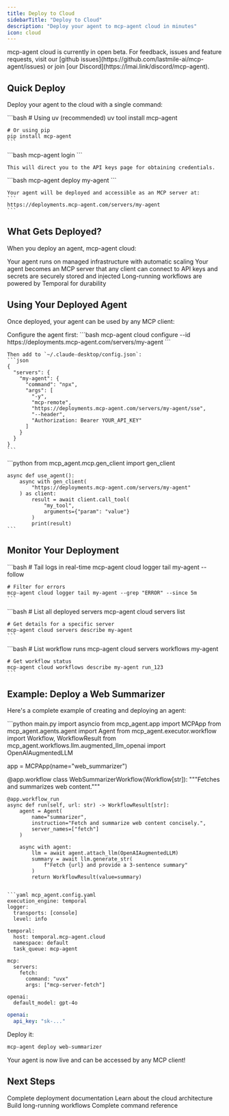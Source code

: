 ```yaml
---
title: Deploy to Cloud
sidebarTitle: "Deploy to Cloud"
description: "Deploy your agent to mcp-agent cloud in minutes"
icon: cloud
---
```


<Info>
  mcp-agent cloud is currently in open beta. For feedback, issues and feature requests, visit our [github issues](https://github.com/lastmile-ai/mcp-agent/issues) or join [our Discord](https://lmai.link/discord/mcp-agent).
</Info>

## Quick Deploy

Deploy your agent to the cloud with a single command:

<Steps>
  <Step title="Install mcp-agent CLI">
    ```bash
    # Using uv (recommended)
    uv tool install mcp-agent

    # Or using pip
    pip install mcp-agent
    ```
  </Step>

  <Step title="Log in to mcp-agent cloud">
    ```bash
    mcp-agent login
    ```

    This will direct you to the API keys page for obtaining credentials.
  </Step>

  <Step title="Deploy your agent">
    ```bash
    mcp-agent deploy my-agent
    ```

    Your agent will be deployed and accessible as an MCP server at:
    ```
    https://deployments.mcp-agent.com/servers/my-agent
    ```
  </Step>
</Steps>

## What Gets Deployed?

When you deploy an agent, mcp-agent cloud:

<CardGroup cols={2}>
  <Card title="Hosts Your Agent" icon="server">
    Your agent runs on managed infrastructure with automatic scaling
  </Card>
  <Card title="Exposes MCP Server" icon="plug">
    Your agent becomes an MCP server that any client can connect to
  </Card>
  <Card title="Manages Secrets" icon="key">
    API keys and secrets are securely stored and injected
  </Card>
  <Card title="Runs Workflows" icon="diagram-project">
    Long-running workflows are powered by Temporal for durability
  </Card>
</CardGroup>

## Using Your Deployed Agent

Once deployed, your agent can be used by any MCP client:

<Tabs>
  <Tab title="Claude Desktop">
    Configure the agent first:
    ```bash
    mcp-agent cloud configure --id https://deployments.mcp-agent.com/servers/my-agent
    ```

    Then add to `~/.claude-desktop/config.json`:
    ```json
    {
      "servers": {
        "my-agent": {
          "command": "npx",
          "args": [
            "-y",
            "mcp-remote",
            "https://deployments.mcp-agent.com/servers/my-agent/sse",
            "--header",
            "Authorization: Bearer YOUR_API_KEY"
          ]
        }
      }
    }
    ```
  </Tab>

  <Tab title="Python Client">
    ```python
    from mcp_agent.mcp.gen_client import gen_client

    async def use_agent():
        async with gen_client(
            "https://deployments.mcp-agent.com/servers/my-agent"
        ) as client:
            result = await client.call_tool(
                "my_tool",
                arguments={"param": "value"}
            )
            print(result)
    ```
  </Tab>
</Tabs>

## Monitor Your Deployment

<Tabs>
  <Tab title="View Logs">
    ```bash
    # Tail logs in real-time
    mcp-agent cloud logger tail my-agent --follow

    # Filter for errors
    mcp-agent cloud logger tail my-agent --grep "ERROR" --since 5m
    ```
  </Tab>

  <Tab title="List Servers">
    ```bash
    # List all deployed servers
    mcp-agent cloud servers list

    # Get details for a specific server
    mcp-agent cloud servers describe my-agent
    ```
  </Tab>

  <Tab title="Manage Workflows">
    ```bash
    # List workflow runs
    mcp-agent cloud servers workflows my-agent

    # Get workflow status
    mcp-agent cloud workflows describe my-agent run_123
    ```
  </Tab>
</Tabs>

## Example: Deploy a Web Summarizer

Here's a complete example of creating and deploying an agent:

<CodeGroup>
```python main.py
import asyncio
from mcp_agent.app import MCPApp
from mcp_agent.agents.agent import Agent
from mcp_agent.executor.workflow import Workflow, WorkflowResult
from mcp_agent.workflows.llm.augmented_llm_openai import OpenAIAugmentedLLM

app = MCPApp(name="web_summarizer")

@app.workflow
class WebSummarizerWorkflow(Workflow[str]):
    """Fetches and summarizes web content."""

    @app.workflow_run
    async def run(self, url: str) -> WorkflowResult[str]:
        agent = Agent(
            name="summarizer",
            instruction="Fetch and summarize web content concisely.",
            server_names=["fetch"]
        )

        async with agent:
            llm = await agent.attach_llm(OpenAIAugmentedLLM)
            summary = await llm.generate_str(
                f"Fetch {url} and provide a 3-sentence summary"
            )
            return WorkflowResult(value=summary)
```

```yaml mcp_agent.config.yaml
execution_engine: temporal
logger:
  transports: [console]
  level: info

temporal:
  host: temporal.mcp-agent.cloud
  namespace: default
  task_queue: mcp-agent

mcp:
  servers:
    fetch:
      command: "uvx"
      args: ["mcp-server-fetch"]

openai:
  default_model: gpt-4o
```

```yaml mcp_agent.secrets.yaml
openai:
  api_key: "sk-..."
```
</CodeGroup>

Deploy it:

```bash
mcp-agent deploy web-summarizer
```

<Check>
  Your agent is now live and can be accessed by any MCP client!
</Check>

## Next Steps

<CardGroup cols={2}>
  <Card
    title="Deployment Guide"
    icon="book"
    href="/deployment/deployment-quickstart"
  >
    Complete deployment documentation
  </Card>
  <Card
    title="mcp-agent Cloud"
    icon="cloud"
    href="/deployment/mcp-agent-cloud/overview"
  >
    Learn about the cloud architecture
  </Card>
  <Card
    title="Durable Agents"
    icon="clock"
    href="/mcp-agent-sdk/advanced/durable-agents"
  >
    Build long-running workflows
  </Card>
  <Card
    title="CLI Reference"
    icon="terminal"
    href="/reference/cli"
  >
    Complete command reference
  </Card>
</CardGroup>
